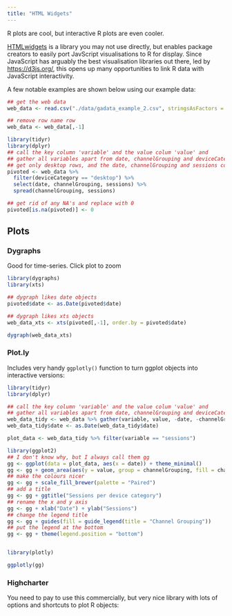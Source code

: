 ```yaml
---
title: "HTML Widgets"
---
```


R plots are cool, but interactive R plots are even cooler.

[HTMLwidgets](http://gallery.htmlwidgets.org/) is a library you may not use directly, but enables package  creators to easily port JavScript visualisations to R for display.  Since JavaScript has arguably the best visualisation libraries out there, led by [https://d3js.org/](https://d3js.org/), this opens up many opportunities to link R data with JavaScript interactivity.

A few notable examples are shown below using our example data:

```r
## get the web data
web_data <- read.csv("./data/gadata_example_2.csv", stringsAsFactors = FALSE)

## remove row name row
web_data <- web_data[,-1]

library(tidyr)
library(dplyr)
## call the key column 'variable' and the value colum 'value' and 
## gather all variables apart from date, channelGrouping and deviceCategory
## get only desktop rows, and the date, channelGrouping and sessions columns
pivoted <- web_data %>% 
  filter(deviceCategory == "desktop") %>% 
  select(date, channelGrouping, sessions) %>%
  spread(channelGrouping, sessions)

## get rid of any NA's and replace with 0
pivoted[is.na(pivoted)] <- 0
```

## Plots

### Dygraphs

Good for time-series.  Click plot to zoom

```r
library(dygraphs)
library(xts)

## dygraph likes date objects
pivoted$date <- as.Date(pivoted$date)

## dygraph likes xts objects
web_data_xts <- xts(pivoted[,-1], order.by = pivoted$date)

dygraph(web_data_xts)
```

### Plot.ly

Includes very handy `ggplotly()` function to turn ggplot objects into interactive versions:

```r
library(tidyr)
library(dplyr)

## call the key column 'variable' and the value colum 'value' and 
## gather all variables apart from date, channelGrouping and deviceCategory
web_data_tidy <- web_data %>% gather(variable, value, -date, -channelGrouping, -deviceCategory)
web_data_tidy$date <- as.Date(web_data_tidy$date)

plot_data <- web_data_tidy %>% filter(variable == "sessions")

library(ggplot2)
## I don't know why, but I always call them gg
gg <- ggplot(data = plot_data, aes(x = date)) + theme_minimal()
gg <- gg + geom_area(aes(y = value, group = channelGrouping, fill = channelGrouping)) + facet_grid(deviceCategory ~ .)
## make the colours nicer
gg <- gg + scale_fill_brewer(palette = "Paired")
## add a title
gg <- gg + ggtitle("Sessions per device category")
## rename the x and y axis
gg <- gg + xlab("Date") + ylab("Sessions")
## change the legend title
gg <- gg + guides(fill = guide_legend(title = "Channel Grouping"))
## put the legend at the bottom
gg <- gg + theme(legend.position = "bottom")


library(plotly)

ggplotly(gg)

```

### Highcharter

You need to pay to use this commercially, but very nice library with lots of options and shortcuts to plot R objects:





